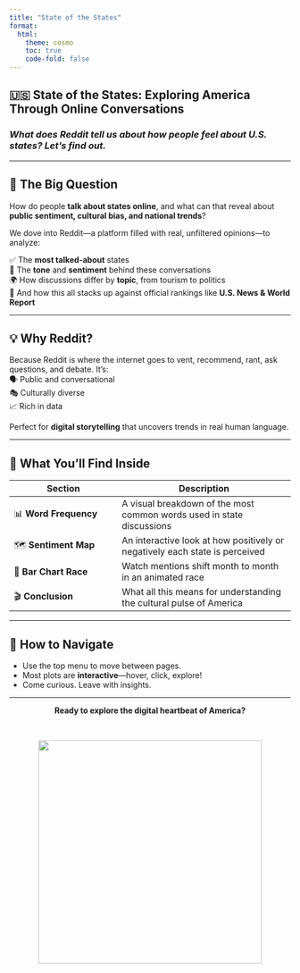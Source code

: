 ```yaml
---
title: "State of the States"
format:
  html:
    theme: cosmo
    toc: true
    code-fold: false
---
```


## 🇺🇸 **State of the States: Exploring America Through Online Conversations**  

### *What does Reddit tell us about how people feel about U.S. states? Let’s find out.*  

---

## 🎯 **The Big Question**
How do people **talk about states online**, and what can that reveal about **public sentiment, cultural bias, and national trends**?

We dove into Reddit—a platform filled with real, unfiltered opinions—to analyze:

✅ The **most talked-about** states <br>
🧠 The **tone** and **sentiment** behind these conversations <br>
🌍 How discussions differ by **topic**, from tourism to politics <br>
🔁 And how this all stacks up against official rankings like **U.S. News & World Report**

---

## 💡 **Why Reddit?**

Because Reddit is where the internet goes to vent, recommend, rant, ask questions, and debate. It’s: <br>
🗣️ Public and conversational <br>
🎭 Culturally diverse <br>
📈 Rich in data <br>

Perfect for **digital storytelling** that uncovers trends in real human language.

---

## 🧩 **What You’ll Find Inside**
| Section | Description |
|--------|-------------|
| 📊 **Word Frequency** | A visual breakdown of the most common words used in state discussions |
| 🗺️ **Sentiment Map** | An interactive look at how positively or negatively each state is perceived |
| 🏁 **Bar Chart Race** | Watch mentions shift month to month in an animated race |
| 🎬 **Conclusion** | What all this means for understanding the cultural pulse of America |

---

## 📍 **How to Navigate**
- Use the top menu to move between pages.
- Most plots are **interactive**—hover, click, explore!
- Come curious. Leave with insights.

---

<center><b>Ready to explore the digital heartbeat of America?</b></center>
<br>

<p align="center">
  <img src="https://media0.giphy.com/media/v1.Y2lkPTc5MGI3NjExMnRpYWkzbTV5enUzNWFtc3g2aHh0N2JxbTk5dDY5cTVjcWlrZnY3cSZlcD12MV9pbnRlcm5hbF9naWZfYnlfaWQmY3Q9Zw/sDwgRKhLtqtwPuL0yB/giphy.gif" width="400"/>
</p>